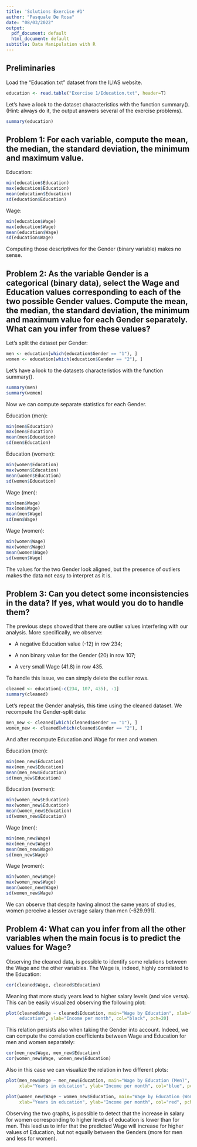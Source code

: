 ```yaml
---
title: 'Solutions Exercise #1'
author: "Pasquale De Rosa"
date: "08/03/2022"
output:
  pdf_document: default
  html_document: default
subtitle: Data Manipulation with R
---
```


## Preliminaries

Load the "Education.txt" dataset from the ILIAS website.
```r
education <- read.table("Exercise 1/Education.txt", header=T)
```
Let's have a look to the dataset characteristics with the function summary().
(Hint: always do it, the output answers several of the exercise problems).
```r
summary(education)
```
## Problem 1: For each variable, compute the mean, the median, the standard deviation, the minimum and maximum value.

Education:
```r
min(education$Education)
max(education$Education)
mean(education$Education)
sd(education$Education)
```
Wage:
```r
min(education$Wage)
max(education$Wage)
mean(education$Wage)
sd(education$Wage)
```
Computing those descriptives for the Gender (binary variable) makes no sense.

## Problem 2: As the variable Gender is a categorical (binary data), select the Wage and Education values corresponding to each of the two possible Gender values. Compute the mean, the median, the standard deviation, the minimum and maximum value for each Gender separately. What can you infer from these values?

Let's split the dataset per Gender:
```r
men <- education[which(education$Gender == "1"), ]
women <- education[which(education$Gender == "2"), ]
```
Let's have a look to the datasets characteristics with the function summary().
```r
summary(men)
summary(women)
```
Now we can compute separate statistics for each Gender.

Education (men):
```r
min(men$Education)
max(men$Education)
mean(men$Education)
sd(men$Education)
```
Education (women):
```r
min(women$Education)
max(women$Education)
mean(women$Education)
sd(women$Education)
```
Wage (men):
```r
min(men$Wage)
max(men$Wage)
mean(men$Wage)
sd(men$Wage)
```
Wage (women):
```r
min(women$Wage)
max(women$Wage)
mean(women$Wage)
sd(women$Wage)
```
The values for the two Gender look aligned, but the presence of outliers makes 
the data not easy to interpret as it is.

## Problem 3: Can you detect some inconsistencies in the data? If yes, what would you do to handle them?

The previous steps showed that there are outlier values interfering with our
analysis. More specifically, we observe:

- A negative Education value (-12) in row 234;

- A non binary value for the Gender (20) in row 107;

- A very small Wage (41.8) in row 435.

To handle this issue, we can simply delete the outlier rows.
```r
cleaned <- education[-c(234, 107, 435), -1]
summary(cleaned)
```
Let's repeat the Gender analysis, this time using the cleaned dataset.
We recompute the Gender-split data:
```r
men_new <- cleaned[which(cleaned$Gender == "1"), ]
women_new <- cleaned[which(cleaned$Gender == "2"), ]
```
And after recompute Education and Wage for men and women.

Education (men):
```r
min(men_new$Education)
max(men_new$Education)
mean(men_new$Education)
sd(men_new$Education)
```
Education (women):
```r
min(women_new$Education)
max(women_new$Education)
mean(women_new$Education)
sd(women_new$Education)
```
Wage (men):
```r
min(men_new$Wage)
max(men_new$Wage)
mean(men_new$Wage)
sd(men_new$Wage)
```
Wage (women):
```r
min(women_new$Wage)
max(women_new$Wage)
mean(women_new$Wage)
sd(women_new$Wage)
```
We can observe that despite having almost the same years of studies, women 
perceive a lesser average salary than men (-629.991).

## Problem 4: What can you infer from all the other variables when the main focus is to predict the values for Wage?

Observing the cleaned data, is possible to identify some relations between the 
Wage and the other variables.
The Wage is, indeed, highly correlated to the Education:

```r
cor(cleaned$Wage, cleaned$Education)
```
Meaning that more study years lead to higher salary levels (and vice versa).
This can be easily visualized observing the following plot:

```r
plot(cleaned$Wage ~ cleaned$Education, main="Wage by Education", xlab="Years in 
     education", ylab="Income per month", col="black", pch=20)
```
This relation persists also when taking the Gender into account. Indeed, we can
compute the correlation coefficients between Wage and Education for men and 
women separately:
```r
cor(men_new$Wage, men_new$Education)
cor(women_new$Wage, women_new$Education)
```
Also in this case we can visualize the relation in two different plots:
```r
plot(men_new$Wage ~ men_new$Education, main="Wage by Education (Men)", 
     xlab="Years in education", ylab="Income per month", col="blue", pch=20)

plot(women_new$Wage ~ women_new$Education, main="Wage by Education (Women)", 
     xlab="Years in education", ylab="Income per month", col="red", pch=20)
```
Observing the two graphs, is possible to detect that the increase in salary for 
women corresponding to higher levels of education is lower than for men.
This lead us to infer that the predicted Wage will increase for higher values of 
Education, but not equally between the Genders (more for men and less for women).
